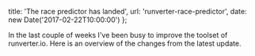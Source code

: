   title: 'The race predictor has landed',
  url: 'runverter-race-predictor',
  date: new Date('2017-02-22T10:00:00')
};

In the last couple of weeks I've been busy to improve the toolset of runverter.io. Here is an overview of the changes from the latest update.
